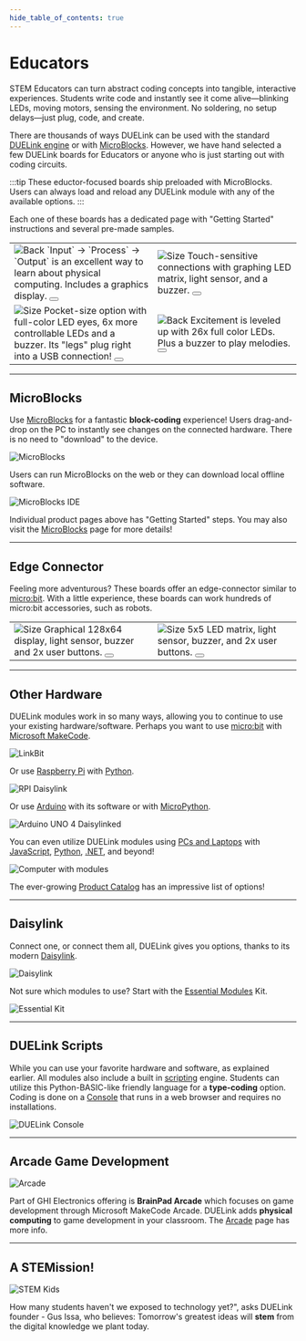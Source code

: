 ```yaml
---
hide_table_of_contents: true
---
```


# Educators

STEM Educators can turn abstract coding concepts into tangible, interactive experiences. Students write code and instantly see it come alive—blinking LEDs, moving motors, sensing the environment. No soldering, no setup delays—just plug, code, and create.

There are thousands of ways DUELink can be used with the standard [DUELink engine](./engine/intro) or with [MicroBlocks](./language/microblocks). However, we have hand selected a few DUELink boards for Educators or anyone who is just starting out with coding circuits.

:::tip
These eductor-focused boards ship preloaded with MicroBlocks. Users can always load and reload any DUELink module with any of the available options.
:::

Each one of these boards has a dedicated page with "Getting Started" instructions and several pre-made samples.


<div style={{display: 'block',  justifyContent: 'center', alignItems: 'center', textAlign: 'center'}}>

<table>
 <tr>
<td width='50%'>
    <img alt="Back" src="/img/catalog/mcduestem-b-3.png" />
    `Input` &rarr; `Process` &rarr; `Output` is an excellent way to learn about physical computing. Includes a graphics display.
    <Button
        style={{ margin: "10px", color: "white" }}
        label="DueSTEM.duelink.com"
        link="https://duestem.duelink.com/"
    />
</td>
<td width='50%'>
    <img alt="Size" src="/img/catalog/mcclipit-b-3.png" />
    Touch-sensitive connections with graphing LED matrix, light sensor, and a buzzer.
    <Button
        style={{ margin: "10px", color: "white" }}
        label="ClipIt.duelink.com"
        link="https://clipit.duelink.com/"
    />
</td>
</tr>
 <tr>
<td width='50%'>
    <img alt="Size" src="/img/catalog/spghizzy-d-3.png" />
    Pocket-size option with full-color LED eyes, 6x more controllable LEDs and a buzzer. Its "legs" plug right into a USB connection!
    <Button
        style={{ margin: "10px", color: "white" }}
        label="Ghizzy.duelink.com"
        link="https://ghizzy.duelink.com/"
    />
</td>
<td width='50%'>
    <img alt="Back" src="/img/catalog/sptree-b-3.png" />
    Excitement is leveled up with 26x full color LEDs. Plus a buzzer to play melodies.
    <Button
        style={{ margin: "10px", color: "white" }}
        label="HolidayTree.duelink.com"
        link="https://holidaytree.duelink.com/"
    />
</td>
</tr>
</table>
</div>

---

## MicroBlocks

Use [MicroBlocks](./language/microblocks) for a fantastic **block-coding** experience! Users drag-and-drop on the PC to instantly see changes on the connected hardware. There is no need to "download" to the device.

![MicroBlocks](pathname:///img/microblocks.png)

Users can run MicroBlocks on the web or they can download local offline software.

![MicroBlocks IDE](pathname:///img/microblocks-connect-1.png)

Individual product pages above has "Getting Started" steps. You may also visit the [MicroBlocks](./language/microblocks) page for more details!

---

## Edge Connector

Feeling more adventurous? These boards offer an edge-connector similar to [micro:bit](./hw/microbit). With a little experience, these boards can work hundreds of micro:bit accessories, such as robots.

<div style={{display: 'block',  justifyContent: 'center', alignItems: 'center', textAlign: 'center'}}>

<table>
<td width='50%'>
    <img alt="Size" src="/img/catalog/mcpixobit-d-1.png" />
    Graphical 128x64 display, light sensor, buzzer and 2x user buttons.
    <Button
        style={{ margin: "10px", color: "white" }}
        label="PixoBit"
        link="./products/mcpixobit-d"
    />
</td>
<td width='50%'>
    <img alt="Size" src="/img/catalog/mccincobit-e-1.png" />
    5x5 LED matrix, light sensor, buzzer, and 2x user buttons.
    <Button
        style={{ margin: "10px", color: "white" }}
        label="CincoBit"
        link="./products/mccincobit-e"
    />
</td>
</table>
</div>

---

## Other Hardware

DUELink modules work in so many ways, allowing you to continue to use your existing hardware/software. Perhaps you want to use [micro:bit](./hw/microbit) with [Microsoft MakeCode](./language/makecode).


![LinkBit](pathname:///img/microbit-linkbit.png)

Or use [Raspberry Pi](./hw/raspberry-pi) with [Python](./language/python).

![RPI Daisylink](pathname:///img/duepi-daisylinked.png)

Or use [Arduino](./hw/arduino) with its software or with [MicroPython](./language/micropython).

![Arduino UNO 4 Daisylinked](pathname:///img/arduino-uno-r4-daisylinked.png)

You can even utilize DUELink modules using [PCs and Laptops](./hw/pc-laptop.mdx) with [JavaScript](./language/javascript), [Python](./language/python), [.NET](./language/dotnet), and beyond!

![Computer with modules](pathname:///img/usbhook-servo-x1.png)

The ever-growing [Product Catalog](./catalog/intro) has an impressive list of options!

---

## Daisylink

Connect one, or connect them all, DUELink gives you options, thanks to its modern [Daisylink](./engine/daisylink).

![Daisylink](pathname:///img/daisylink.png)

Not sure which modules to use? Start with the [Essential Modules](./products/ktessen-a) Kit.

![Essential Kit](pathname:///img/catalog/ktessen-a-1.png)

---

## DUELink Scripts

While you can use your favorite hardware and software, as explained earlier. All modules also include a built in [scripting](./engine/scripting) engine. Students can utilize this Python-BASIC-like friendly language for a **type-coding** option. Coding is done on a [Console](./console) that runs in a web browser and requires no installations.

![DUELink Console](pathname:///img/due-console.png)

---

## Arcade Game Development

![Arcade](pathname:///img/arcade-front.png)

Part of GHI Electronics offering is **BrainPad Arcade** which focuses on game development through Microsoft MakeCode Arcade. DUELink adds **physical computing** to game development in your classroom. The [Arcade](./hw/arcade) page has more info.

---

## A STEMission! 

<div style={{display: 'block',  justifyContent: 'center', alignItems: 'center', textAlign: 'center'}}>

![STEM Kids](pathname:///img/stem-kids.png)

How many students haven't we exposed to technology yet?", asks DUELink founder - Gus Issa, who believes: Tomorrow's greatest ideas will **stem** from the digital knowledge we plant today.



</div>